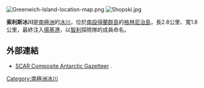 {{no footnotes|time=2013-10-29T07:48:15+00:00}}
[[Image:Greenwich-Island-location-map.png|thumb]]
[[Image:Shopski.jpg|thumb]]

'''索利斯冰川'''是[[南極洲|南極洲]]的[[冰川|冰川]]，位於[[南設得蘭群島|南設得蘭群島]]的[[格林尼治島|格林尼治島]]，長2.8公里、寬1.8公里，最終注入[[揚基港|揚基港]]，以[[智利|智利]]探險隊的成員命名。

==外部連結==
* [http://data.aad.gov.au/aadc/gaz/scar/ SCAR Composite Antarctic Gazetteer] {{WebCite|url=https://www.webcitation.org/5ug2CfC7m?url=http://data.aad.gov.au/aadc/gaz/scar/ |date=20101202140255 |dateformat=iso }}.

{{coord|62|31|30|S|59|43|24|W|type:glacier|display=title}}

{{Antarctica-geo-stub}}
[[Category:南極洲冰川|Category:南極洲冰川]]